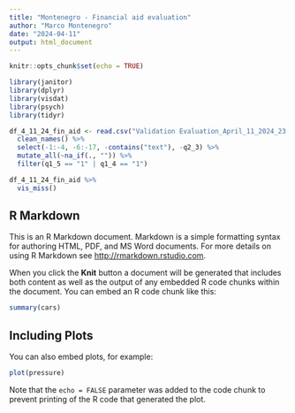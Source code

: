 ```yaml
---
title: "Montenegro - Financial aid evaluation"
author: "Marco Montenegro"
date: "2024-04-11"
output: html_document
---
```


```r
knitr::opts_chunk$set(echo = TRUE)
```

```r
library(janitor)
library(dplyr)
library(visdat)
library(psych)
library(tidyr)
```

```r
df_4_11_24_fin_aid <- read.csv("Validation Evaluation_April_11_2024_23.15.csv") %>%
  clean_names() %>%
  select(-1:-4, -6:-17, -contains("text"), -q2_3) %>%
  mutate_all(~na_if(., "")) %>%
  filter(q1_5 == "1" | q1_4 == "1")

df_4_11_24_fin_aid %>%
  vis_miss()
```
## R Markdown

This is an R Markdown document. Markdown is a simple formatting syntax for authoring HTML, PDF, and MS Word documents. For more details on using R Markdown see <http://rmarkdown.rstudio.com>.

When you click the **Knit** button a document will be generated that includes both content as well as the output of any embedded R code chunks within the document. You can embed an R code chunk like this:

```r
summary(cars)
```

## Including Plots

You can also embed plots, for example:

```r
plot(pressure)
```

Note that the `echo = FALSE` parameter was added to the code chunk to prevent printing of the R code that generated the plot.
